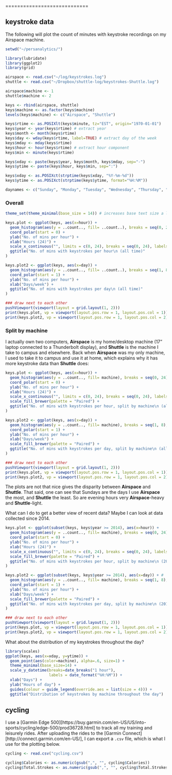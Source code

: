 ============================

## keystroke data ##

The following will plot the count of minutes with keystroke recordings on my Airspace machine.

```r
setwd("~/persanalytics/")
```

```r
library(lubridate)
library(ggplot2)
library(grid)

airspace <- read.csv("~/log/keystrokes.log")
shuttle <- read.csv("~/Dropbox/shuttle-log/keystrokes-Shuttle.log")

airspace$machine <- 1
shuttle$machine <- 2

keys <- rbind(airspace, shuttle)
keys$machine <- as.factor(keys$machine)
levels(keys$machine) <- c("Airspace", "Shuttle")

keys$rtime <- as.POSIXlt(keys$minute, tz="EST", origin="1970-01-01")
keys$year <- year(keys$rtime) # extract year
keys$month <- month(keys$rtime)
keys$day <- wday(keys$rtime, label=TRUE) # extract day of the week
keys$mday <- mday(keys$rtime)
keys$hour <- hour(keys$rtime) # extract hour component
keys$min <- minute(keys$rtime)

keys$xday <- paste(keys$year, keys$month, keys$mday, sep="-")
keys$ytime <- paste(keys$hour, keys$min, sep=":")

keys$xday <- as.POSIXct(strptime(keys$xday, "%Y-%m-%d"))
keys$ytime <- as.POSIXct(strptime(keys$ytime, format="%H:%M"))

daynames <- c("Sunday", "Monday", "Tuesday", "Wednesday", "Thursday", "Friday", "Saturday")
```

### Overall ###

```r
theme_set(theme_minimal(base_size = 14)) # increases base text size a little bit

keys.plot <- ggplot(keys, aes(x=hour)) +
  geom_histogram(aes(y = ..count.., fill= ..count..), breaks = seq(0, 24), width=2) +
  coord_polar(start = 0) +
  ylab("No. of mins per hour") +
  xlab("Hours (24)") +
  scale_x_continuous("", limits = c(0, 24), breaks = seq(0, 24), labels = seq(0, 24)) +
  ggtitle("No. of mins with keystrokes per hour\n (all time)"
)

keys.plot2 <- ggplot(keys, aes(x=day)) +
  geom_histogram(aes(y = ..count.., fill= ..count..), breaks = seq(1, 8), width=1) +
  coord_polar(start = 1) +
  ylab("No. of mins per hour") +
  xlab("Days/week") +
  ggtitle("No. of mins with keystrokes per day\n (all time)"
)

### draw next to each other
pushViewport(viewport(layout = grid.layout(1, 2)))
print(keys.plot, vp = viewport(layout.pos.row = 1, layout.pos.col = 1))
print(keys.plot2, vp = viewport(layout.pos.row = 1, layout.pos.col = 2))
```

### Split by machine ###

I actually own two computers, **Airspace** is my home/desktop machine (17" laptop connected to a Thunderbolt display), and **Shuttle** is the machine I take to campus and elsewhere. Back when **Airspace** was my only machine, I used to take it to campus and use it at home, which explains why it has more keystroke data than **Shuttle** does:

```r
keys.plot <- ggplot(keys, aes(x=hour)) +
  geom_histogram(aes(y = ..count.., fill= machine), breaks = seq(0, 24), binwidth = 48, position = "dodge") +
  coord_polar(start = 0) +
  ylab("No. of mins per hour") +
  xlab("Hours (24)") +
  scale_x_continuous("", limits = c(0, 24), breaks = seq(0, 24), labels = seq(0, 24)) +
  scale_fill_brewer(palette = "Paired") +
  ggtitle("No. of mins with keystrokes per hour, split by machine\n (all time)"
)

keys.plot2 <- ggplot(keys, aes(x=day)) +
  geom_histogram(aes(y = ..count.., fill= machine), breaks = seq(1, 8), binwidth = 14, position = "dodge") +
  coord_polar(start = 1) +
  ylab("No. of mins per hour") +
  xlab("Days/week") +
  scale_fill_brewer(palette = "Paired") +
  ggtitle("No. of mins with keystrokes per day, split by machine\n (all time)"
)

### draw next to each other
pushViewport(viewport(layout = grid.layout(1, 2)))
print(keys.plot, vp = viewport(layout.pos.row = 1, layout.pos.col = 1))
print(keys.plot2, vp = viewport(layout.pos.row = 1, layout.pos.col = 2))
```

The plots are not that nice gives the disparity between **Airspace** and **Shuttle**. That said, one can see that Sundays are the days I use **Airspace** the most, and **Shuttle** the least. So are evening hours very **Airspace**-heavy and **Shuttle**-light.

What can I do to get a better view of recent data? Maybe I can look at data collected since 2014.

```r
keys.plot <- ggplot(subset(keys, keys$year >= 2014), aes(x=hour)) +
  geom_histogram(aes(y = ..count.., fill= machine), breaks = seq(0, 24), binwidth = 48, position = "dodge") +
  coord_polar(start = 0) +
  ylab("No. of mins per hour") +
  xlab("Hours (24)") +
  scale_x_continuous("", limits = c(0, 24), breaks = seq(0, 24), labels = seq(0, 24)) +
  scale_fill_brewer(palette = "Paired") +
  ggtitle("No. of mins with keystrokes per hour, split by machine\n (2014)"
)

keys.plot2 <- ggplot(subset(keys, keys$year >= 2014), aes(x=day)) + #
  geom_histogram(aes(y = ..count.., fill= machine), breaks = seq(1, 8), binwidth = 14, position = "dodge") +
  coord_polar(start = 1) +
  ylab("No. of mins per hour") +
  xlab("Days/week") +
  scale_fill_brewer(palette = "Paired") +
  ggtitle("No. of mins with keystrokes per day, split by machine\n (2014)"
)

### draw next to each other
pushViewport(viewport(layout = grid.layout(1, 2)))
print(keys.plot, vp = viewport(layout.pos.row = 1, layout.pos.col = 1))
print(keys.plot2, vp = viewport(layout.pos.row = 1, layout.pos.col = 2))
```

What about the distribution of my keystrokes throughout the day?

```r
library(scales)
ggplot(keys, aes(x=xday, y=ytime)) + 
  geom_point(aes(color=machine), alpha=.6, size=1) + 
  theme_minimal(base_size=14) +
  scale_y_datetime(breaks=date_breaks("1 hour"),
                   labels = date_format("%H:%M")) +
  xlab("Days") +
  ylab("Hours of day") +
  guides(colour = guide_legend(override.aes = list(size = 4))) +
  ggtitle("Distribution of keystrokes by machine throughout the day")
```

## cycling ##

I use a [Garmin Edge 500][https://buy.garmin.com/en-US/US/into-sports/cycling/edge-500/prod36728.html] to track all my training and leisurely rides. After uploading the rides to the [Garmin Connect][http://connect.garmin.com/en-US/], I can export a `.csv` file, which is what I use for the plotting below.

```r
cycling <- read.csv("cycling.csv")
```

```r
cycling$Calories <- as.numeric(gsub(",", "", cycling$Calories))
cycling$Total.Strokes <- as.numeric(gsub(",", "", cycling$Total.Strokes))
```